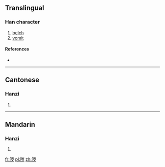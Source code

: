 {{also|噦}}
==Translingual==

===Han character===
{{Han char|rn=30|rad=口|as=06|sn=9|four=|canj=口山弓戈 (RUNI)}}

# [[belch]]
# [[vomit]]

====References====
* {{Han ref|kx=0189.271|hdz=10617.010|uh=54D5|ud=21717}}

----

==Cantonese==

===Hanzi===
{{yue-hanzi|jyut=|y=yut6|tra=噦}}

# {{defn|Cantonese|sort=口06}}

----

==Mandarin==

===Hanzi===
{{cmn-hanzi|tra=噦|pin=[[yuě]] ([[yue3]])|wg=yüeh<sup>3</sup>}}

# {{defn|Mandarin|sort=口06}}

[[fr:哕]]
[[pl:哕]]
[[zh:哕]]